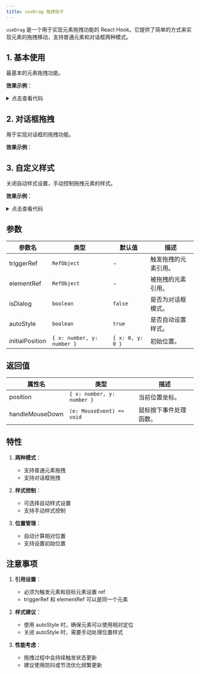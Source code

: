 ```yaml
---
title: useDrag 拖拽钩子
---
```



`useDrag` 是一个用于实现元素拖拽功能的 React Hook。它提供了简单的方式来实现元素的拖拽移动，支持普通元素和对话框两种模式。

## 1. 基本使用

最基本的元素拖拽功能。

**效果示例**：

<Basic />
<details className="mt-3">
<summary>点击查看代码</summary>
</details>

## 2. 对话框拖拽

用于实现对话框的拖拽功能。

**效果示例**：

<Card>
<Dialog />
<details className="mt-3">
<summary>点击查看代码</summary>
</details>
</Card>

## 3. 自定义样式

关闭自动样式设置，手动控制拖拽元素的样式。

**效果示例**：

<CustomStyle />
<details className="mt-3">
<summary>点击查看代码</summary>
</details>

## 参数

| 参数名 | 类型 | 默认值 | 描述 |
|---|---|---|---|
| triggerRef | `RefObject` | - | 触发拖拽的元素引用。 |
| elementRef | `RefObject` | - | 被拖拽的元素引用。 |
| isDialog | `boolean` | `false` | 是否为对话框模式。 |
| autoStyle | `boolean` | `true` | 是否自动设置样式。 |
| initialPosition | `{ x: number, y: number }` | `{ x: 0, y: 0 }` | 初始位置。 |

## 返回值

| 属性名 | 类型 | 描述 |
|---|---|---|
| position | `{ x: number, y: number }` | 当前位置坐标。 |
| handleMouseDown | `(e: MouseEvent) => void` | 鼠标按下事件处理函数。 |

## 特性

1. **两种模式**：
   - 支持普通元素拖拽
   - 支持对话框拖拽

2. **样式控制**：
   - 可选择自动样式设置
   - 支持手动样式控制

3. **位置管理**：
   - 自动计算相对位置
   - 支持设置初始位置

## 注意事项

1. **引用设置**：
   - 必须为触发元素和目标元素设置 ref
   - triggerRef 和 elementRef 可以是同一个元素

2. **样式建议**：
   - 使用 autoStyle 时，确保元素可以使用相对定位
   - 关闭 autoStyle 时，需要手动处理位置样式

3. **性能考虑**：
   - 拖拽过程中会持续触发状态更新
   - 建议使用防抖或节流优化频繁更新